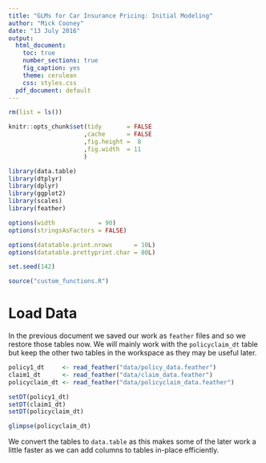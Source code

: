 ```yaml
---
title: "GLMs for Car Insurance Pricing: Initial Modeling"
author: "Mick Cooney"
date: "13 July 2016"
output:
  html_document:
    toc: true
    number_sections: true
    fig_caption: yes
    theme: cerulean
    css: styles.css
  pdf_document: default
---
```


<!--
(Title:) GLMs for Car Insurance Pricing

Author: Mick Cooney

Date: 2016

Abstract: This document is part of a series investigating the use of
generalised linear models to price car insurance. This document
focuses on the production of some simple GLM models for both a Poisson
and a Gamma process to assess both the frequency and the size of
claims. We will discuss different ways to model claims and then
combine these to produce a price for the premium.


Keywords: car-insurance

-->

```r
rm(list = ls())

knitr::opts_chunk$set(tidy       = FALSE
                     ,cache      = FALSE
                     ,fig.height =  8
                     ,fig.width  = 11
                     )

library(data.table)
library(dtplyr)
library(dplyr)
library(ggplot2)
library(scales)
library(feather)

options(width            = 90)
options(stringsAsFactors = FALSE)

options(datatable.print.nrows      = 10L)
options(datatable.prettyprint.char = 80L)

set.seed(142)

source("custom_functions.R")
```

# Load Data

In the previous document we saved our work as `feather` files and so
we restore those tables now. We will mainly work with the
`policyclaim_dt` table but keep the other two tables in the workspace
as they may be useful later.

```r
policy1_dt     <- read_feather("data/policy_data.feather")
claim1_dt      <- read_feather("data/claim_data.feather")
policyclaim_dt <- read_feather("data/policyclaim_data.feather")

setDT(policy1_dt)
setDT(claim1_dt)
setDT(policyclaim_dt)

glimpse(policyclaim_dt)
```

We convert the tables to `data.table` as this makes some of the later
work a little faster as we can add columns to tables in-place
efficiently.

